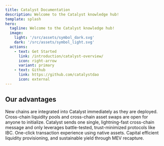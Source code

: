 ```yaml
---
title: Catalyst Documentation
description: Welcome to the Catalyst knowledge hub!
template: splash
hero:
  tagline: Welcome to the Catalyst knowledge hub!
  image:
    light: '/src/assets/symbol_dark.svg'
    dark: '/src/assets/symbol_light.svg'
  actions:
    - text: Get Started
      link: /introduction/catalyst-overview/
      icon: right-arrow
      variant: primary
    - text: Github
      link: https://github.com/catalystdao
      icon: external
---
```



## Our advantages

<CardGrid stagger>
	<Card title="Permissionless" icon="mdi:lock-off-outline">
		New chains are integrated into Catalyst immediately as they are deployed. Cross-chain liquidity pools and cross-chain asset swaps are open for anyone to initialize.
	</Card>
	<Card title="Safe by Design" icon="mdi:safe">
		Catalyst sends one single, lightning-fast cross-chain message and only leverages battle-tested, trust-minimized protocols like IBC.
	</Card>
	<Card title="Simple and Sustainable" icon="mdi:recycle">
	One-click transaction experience using native assets. Capital efficient liquidity provisioning, and sustainable yield through MEV recapture.
	</Card>
</CardGrid>
